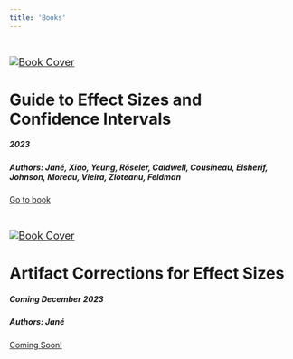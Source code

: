 ```yaml
---
title: 'Books'
---
```

<script type="text/javascript" src="https://cdnjs.buymeacoffee.com/1.0.0/button.prod.min.js" data-name="bmc-button" data-slug="matthewbjane" data-color="#ED5C9B" data-emoji="☕" data-font="Cookie" data-text="Buy me a coffee" data-outline-color="#f1f9fa" data-font-color="#f1f9fa" data-coffee-color="#FFDD00" ></script>
<br>

```{=html}
<div class="card mb-1">
  <a href="https://matthewbjane.quarto.pub/effect-size-and-confidence-intervals-guide/">
    <img class="card-img-bottom" src="ES-book.png" alt="Book Cover" aria-label="Book Cover" focusable="false" role="img" viewBox="0 0 318 180" style="font-size:1.125rem;text-anchor:middle">
    </a>
  </png>
  <div class="card-body">
    <h1 class="card-title">Guide to Effect Sizes and Confidence Intervals</h1>     <h5 class="text-muted"> 2023</h5>
    <h5 class="text-muted"> Authors: <b>Jané</b>, Xiao, Yeung, Röseler, Caldwell, Cousineau, Elsherif, Johnson, Moreau, Vieira, Zloteanu, Feldman</h5>
    <a href="https://matthewbjane.quarto.pub/effect-size-and-confidence-intervals-guide/" class="button">Go to book</a>
  </div>
</div>
```
<br>
```{=html}
<div class="card mb-1">
  <a href="#">
    <img class="card-img-bottom" src="AC-book.png" alt="Book Cover" aria-label="Book Cover" focusable="false" role="img" viewBox="0 0 318 180"  style="font-size:1.125rem;text-anchor:middle">
    </a>
  </png>
  <div class="card-body">
    <h1 class="card-title">Artifact Corrections for Effect Sizes</h1>
    <h5 class="text-muted"> Coming December 2023</h5>
    <h5 class="text-muted">Authors: Jané</h5>
    <a href="#" class="button">Coming Soon!</a>
  </div>
</div>
```